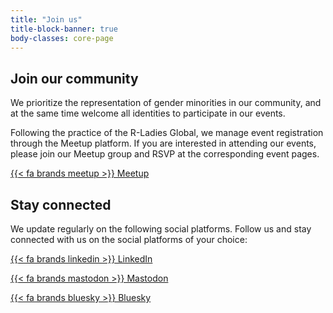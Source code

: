 ```yaml
---
title: "Join us"
title-block-banner: true
body-classes: core-page
---
```


## Join our community

We prioritize the representation of gender minorities in our community, and at the same time welcome all identities to participate in our events.

Following the practice of the R-Ladies Global, we manage event registration through the Meetup platform. If you are interested in attending our events, please join our Meetup group and RSVP at the corresponding event pages.

[{{< fa brands meetup >}} Meetup](https://www.meetup.com/rladies-vienna/){.btn .btn-outline-primary}

## Stay connected

We update regularly on the following social platforms. Follow us and stay connected with us on the social platforms of your choice:

::: social-btn-group
[{{< fa brands linkedin >}} LinkedIn](https://linkedin.com/company/r-ladies-vienna/){.btn .btn-outline-primary}

[{{< fa brands mastodon >}} Mastodon](https://mastodon.social/@RLadiesVienna){.btn .btn-outline-primary}

[{{< fa brands bluesky >}} Bluesky](https://bsky.app/profile/rladies-vienna.github.io){.btn .btn-outline-primary}
:::